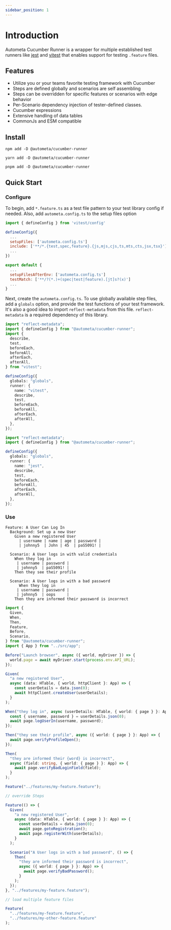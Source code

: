 ```yaml
---
sidebar_position: 1
---
```



# Introduction

Autometa Cucumber Runner is a wrapper for multiple established
test runners like [jest](https://jestjs.io/) and [vitest](https://vitest.dev/) that enables support for testing `.feature` files.

## Features

- Utilize you or your teams favorite testing framework with Cucumber
- Steps are defined globally and scenarios are self assembling
- Steps can be overridden for specific features or scenarios with edge behavior
- Per-Scenario dependency injection of tester-defined classes.
- Cucumber expressions
- Extensive handling of data tables
- CommonJs and ESM compatible


## Install

<Tabs>
  <TabItem value="npm" label="NPM">

    npm add -D @autometa/cucumber-runner

  </TabItem>

  <TabItem value="yarn" label="YARN">

    yarn add -D @autometa/cucumber-runner

  </TabItem>
  
  <TabItem value="pnpm" label="PNPM">

    pnpm add -D @autometa/cucumber-runner

  </TabItem>

</Tabs>


## Quick Start

### Configure

To begin, add `*.feature.ts` as a test file pattern to your
test library config if needed. Also, add `autometa.config.ts`
to the setup files option

<Tabs>
  <TabItem value="vitest" label="Vitest">

```js title='vitest.config.js'
import { defineConfig } from 'vitest/config'

defineConfig({
  ...
  setupFiles: ['autometa.config.ts']
  include: ['**/*.{test,spec,feature}.{js,mjs,cjs,ts,mts,cts,jsx,tsx}']
  ...
})

```

  </TabItem>

  <TabItem value="jest" label="Jest">

```js title='jest.config.js'
export default {
  ...
  setupFilesAfterEnv: ['autometa.config.ts']
  testMatch: ['**/?(*.)+(spec|test|feature).[jt]s?(x)']
  ...
}
```

  </TabItem>

</Tabs>

Next, create the `autometa.config.ts`. To use globally available
step files, add a `globals` option, and provide the test functions
of your test framework. It's also a good idea to import `reflect-metadata`
from this file. `reflect-metadata` is a required dependency of this library.

<Tabs>
  <TabItem value="vitest" label="Vitest">

```ts
import "reflect-metadata";
import { defineConfig } from "@autometa/cucumber-runner";
import {
  describe,
  test,
  beforeEach,
  beforeAll,
  afterEach,
  afterAll,
} from "vitest";

defineConfig({
  globals: "globals",
  runner: {
    name: "vitest",
    describe,
    test,
    beforeEach,
    beforeAll,
    afterEach,
    afterAll,
  },
});
```

  </TabItem>

  <TabItem value="jest" label="Jest">

```ts
import "reflect-metadata";
import { defineConfig } from "@autometa/cucumber-runner";

defineConfig({
  globals: "globals",
  runner: {
    name: "jest",
    describe,
    test,
    beforeEach,
    beforeAll,
    afterEach,
    afterAll,
  },
});
```

  </TabItem>

</Tabs>

### Use

<Tabs>

  <TabItem value="gherkin" label="Gherkin">

```gherkin title='<project-root>/features/my-feature.feature'
Feature: A User Can Log In
  Background: Set up a new User
    Given a new registered User
      | username | name | age | password |
      | johnny5  | John | 45  | paS5091! |

  Scenario: A User logs in with valid credentials
    When they log in
     | username | password |
     | johnny5  | paS5091! |
    Then they see their profile

  Scenario: A User logs in with a bad password
      When they log in
     | username | password |
     | johnny5  | oops     |
    Then they are informed their password is incorrect
```

  </TabItem>

  <TabItem value="ts" label="Typescript">

```ts title='<project-root>/tests/my-feature.feature.ts'
import {
  Given,
  When,
  Then,
  Feature,
  Before,
  Scenario,
} from "@autometa/cucumber-runner";
import { App } from "../src/app";

Before("Launch browser", async ({ world, myDriver }) => {
  world.page = await myDriver.start(process.env.API_URL);
});

Given(
  "a new registered User",
  async (data: HTable, { world, httpClient }: App) => {
    const userDetails = data.json(0);
    await httpClient.createUser(userDetails);
  }
);

When("they log in", async (userDetails: HTable, { world: { page } }: App) => {
  const { username, password } = userDetails.json(0);
  await page.logUserIn(username, password);
});

Then("they see their profile", async ({ world: { page } }: App) => {
  await page.verifyProfileOpen();
});

Then(
  "they are informed their {word} is incorrect",
  async (field: string, { world: { page } }: App) => {
    await page.verifyBadLoginField(field);
  }
);

Feature("../features/my-feature.feature");

// override Steps

Feature(() => {
  Given(
    "a new registered User",
    async (data: HTable, { world: { page } }: App) => {
      const userDetails = data.json(0);
      await page.gotoRegistration();
      await page.registerWith(userDetails);
    }
  );

  Scenario("A User logs in with a bad password", () => {
    Then(
      "they are informed their password is incorrect",
      async ({ world: { page } }: App) => {
        await page.verifyBadPassword();
      }
    );
  });
}, "../features/my-feature.feature");

// load multiple feature files

Feature(
  "../features/my-feature.feature",
  "../features/my-other-feature.feature"
);
```

  </TabItem>

</Tabs>
